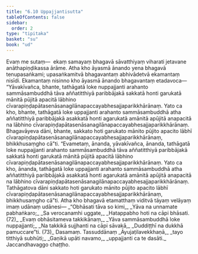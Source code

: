 ```yaml
---
title: "6.10 Uppajjantisutta"
tableOfContents: false
sidebar:
  order: 2
type: "tipitaka"
basket: "su"
book: "ud"
---
```



<DynamicBreadcrumb />

<Division number="60" book="ud" bookNo="18" page="168">

<Paragraph number="592" book="ud">
Evaṃ me sutaṃ—  ekaṃ samayaṃ bhagavā sāvatthiyaṃ viharati jetavane anāthapiṇḍikassa ārāme. Atha kho āyasmā ānando yena bhagavā tenupasaṅkami; upasaṅkamitvā bhagavantaṃ abhivādetvā ekamantaṃ nisīdi. Ekamantaṃ nisinno kho āyasmā ānando bhagavantaṃ etadavoca—
</Paragraph>

<Paragraph number="593" book="ud">
“Yāvakīvañca, bhante, tathāgatā loke nuppajjanti arahanto sammāsambuddhā tāva aññatitthiyā paribbājakā sakkatā honti garukatā mānitā pūjitā apacitā lābhino cīvarapiṇḍapātasenāsanagilānapaccayabhesajjaparikkhārānaṃ. Yato ca kho, bhante, tathāgatā loke uppajjanti arahanto sammāsambuddhā atha aññatitthiyā paribbājakā asakkatā honti agarukatā amānitā apūjitā anapacitā na lābhino cīvarapiṇḍapātasenāsanagilānapaccayabhesajjaparikkhārānaṃ. Bhagavāyeva dāni, bhante, sakkato hoti garukato mānito pūjito apacito lābhī cīvarapiṇḍapātasenāsanagilānapaccayabhesajjaparikkhārānaṃ, bhikkhusaṃgho cā”ti.
</Paragraph>

<Paragraph number="594" book="ud">
“Evametaṃ, ānanda, yāvakīvañca, ānanda, tathāgatā loke nuppajjanti arahanto sammāsambuddhā tāva aññatitthiyā paribbājakā sakkatā honti garukatā mānitā pūjitā apacitā lābhino cīvarapiṇḍapātasenāsanagilānapaccayabhesajjaparikkhārānaṃ. Yato ca kho, ānanda, tathāgatā loke uppajjanti arahanto sammāsambuddhā atha aññatitthiyā paribbājakā asakkatā honti agarukatā amānitā apūjitā anapacitā na lābhino cīvarapiṇḍapātasenāsanagilānapaccayabhesajjaparikkhārānaṃ. Tathāgatova dāni sakkato hoti garukato mānito pūjito apacito lābhī cīvarapiṇḍapātasenāsanagilānapaccayabhesajjaparikkhārānaṃ, bhikkhusaṃgho cā”ti.
</Paragraph>

<Paragraph number="595" book="ud">
Atha kho bhagavā etamatthaṃ viditvā tāyaṃ velāyaṃ imaṃ udānaṃ udānesi—
</Paragraph>

<Paragraph number="596" type="verses" book="ud">
_“Obhāsati tāva so kimi,_  
_Yāva na unnamate pabhaṅkaro;_  
_Sa verocanamhi uggate,_  
_Hatappabho hoti na cāpi bhāsati. (72)_  

</Paragraph>

<Paragraph number="597" type="verses" book="ud">
_Evaṃ obhāsitameva takkikānaṃ,_  
_Yāva sammāsambuddhā loke nuppajjanti;_  
_Na takkikā sujjhanti na cāpi sāvakā,_  
_Duddiṭṭhī na dukkhā pamuccare”ti. (73)_  


</Paragraph>
</Division>

<Paragraph number="598" type="center" book="ud">
Dasamaṃ.



</Paragraph>

<Paragraph number="599" type="center" book="ud">
Tassuddānaṃ


</Paragraph>

<Paragraph number="600" type="verses" book="ud">
_Āyujaṭilavekkhaṇā,_  
_tayo titthiyā subhūti;_  
_Gaṇikā upāti navamo,_  
_uppajjanti ca te dasāti._  


</Paragraph>

<Paragraph number="601" type="center" book="ud">
Jaccandhavaggo chaṭṭho.
</Paragraph>